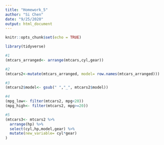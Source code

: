 ```yaml
---
title: "Homework_5"
author: "Si Chen"
date: "9/25/2020"
output: html_document
---
```


```r
knitr::opts_chunk$set(echo = TRUE)
```
```r
library(tidyverse)
```

```r
#1
(mtcars_arranged<- arrange(mtcars,cyl,gear))
```
```r
#2
(mtcars2<-mutate(mtcars_arranged, model= row.names(mtcars_arranged)))
```
```r
#3
(mtcars2$model<- gsub(" ","_", mtcars2$model))
```
```r
#4
(mpg_low<- filter(mtcars2, mpg<20))
(mpg_high<- filter(mtcars2, mpg>=20))
```
```r
#5
(mtcars3<- mtcars2 %>%
  arrange(hp) %>%
  select(cyl,hp,model,gear) %>%
  mutate(new_variable= cyl*gear)
)
```

